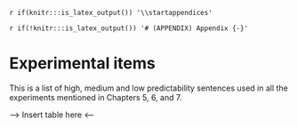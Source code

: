 `r if(knitr:::is_latex_output()) '\\startappendices'`

`r if(!knitr:::is_latex_output()) '# (APPENDIX) Appendix {-}'` 

<!-- If you feel it necessary to include an appendix, it goes here. The first appendix should include the commands above. -->


# Experimental items

This is a list of high, medium and low predictability sentences used in all the experiments mentioned in Chapters 5, 6, and 7.

--> Insert table here <--
